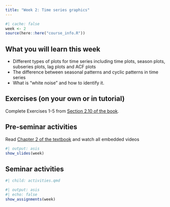 ```yaml
---
title: "Week 2: Time series graphics"
---
```


```r
#| cache: false
week <- 2
source(here::here("course_info.R"))
```

## What you will learn this week

* Different types of plots for time series including time plots, season plots, subseries plots, lag plots and ACF plots
* The difference between seasonal patterns and cyclic patterns in time series
* What is "white noise" and how to identify it.

## Exercises (on your own or in tutorial)

Complete Exercises 1-5 from [Section 2.10 of the book](https://otexts.com/fpp3/graphics-exercises.html).

## Pre-seminar activities

Read [Chapter 2 of the textbook](https://otexts.com/fpp3/graphics.html) and watch all embedded videos

```r
#| output: asis
show_slides(week)
```

## Seminar activities

```r
#| child: activities.qmd
```


```r
#| output: asis
#| echo: false
show_assignments(week)
```
